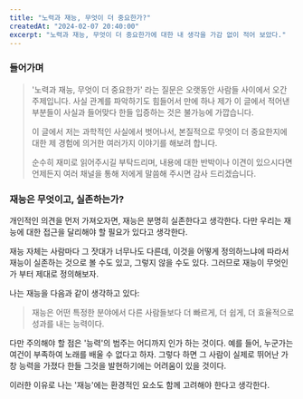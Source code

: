 ```yaml
---
title: "노력과 재능, 무엇이 더 중요한가?"
createdAt: "2024-02-07 20:40:00"
excerpt: "노력과 재능, 무엇이 더 중요한가에 대한 내 생각을 가감 없이 적어 보았다."
---
```


### 들어가며

> '노력과 재능, 무엇이 더 중요한가' 라는 질문은 오랫동안 사람들 사이에서 오간 주제입니다. 사실 관계를 파악하기도 힘들어서
만에 하나 제가 이 글에서 적어낸 부분들이 사실과 들어맞다 한들 입증하는 것은 불가능에 가깝습니다.
>
> 이 글에서 저는 과학적인 사실에서 벗어나서, 본질적으로 무엇이 더 중요한지에 대한 제 경험에 의거한 여러가지 이야기를 해보려 합니다.
>
> 순수히 재미로 읽어주시길 부탁드리며, 내용에 대한 반박이나 이견이 있으시다면 언제든지 여러 채널을 통해 저에게 말씀해 주시면 감사
드리겠습니다.

### 재능은 무엇이고, 실존하는가?

개인적인 의견을 먼저 가져오자면, 재능은 분명히 실존한다고 생각한다. 다만 우리는 재능에 대한 접근을 달리해야 할 필요가 있다고 생각한다.

재능 자체는 사람마다 그 잣대가 너무나도 다른데, 이것을 어떻게 정의하느냐에 따라서 재능이 실존하는 것으로 볼 수도 있고, 그렇지 않을 수도 있다.
그러므로 재능이 무엇인가 부터 제대로 정의해보자.

나는 재능을 다음과 같이 생각하고 있다:

> 재능은 어떤 특정한 분야에서 다른 사람들보다 더 빠르게, 더 쉽게, 더 효율적으로 성과를 내는 능력이다.

다만 주의해야 할 점은 '능력'의 범주는 어디까지 인가 하는 것이다. 예를 들어, 누군가는 여건이 부족하여 노래를 배울 수 없다고 하자.
그렇다 하면 그 사람이 실제로 뛰어난 가창 능력을 가졌다 한들 그것을 발현하기에는 어려움이 있을 것이다.

이러한 이유로 나는 '재능'에는 환경적인 요소도 함께 고려해야 한다고 생각한다.